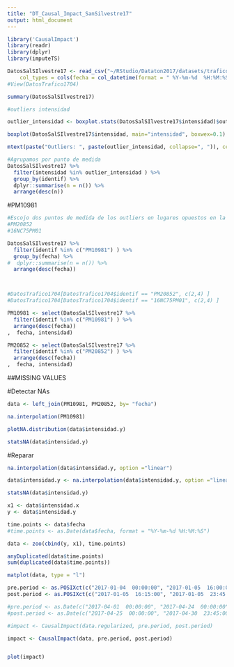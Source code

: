 ```yaml
---
title: "DT_Causal_Impact_SanSilvestre17"
output: html_document
---
```



```r
library('CausalImpact')
library(readr)
library(dplyr)
library(imputeTS)
```


```r

DatosSalSIlvestre17 <- read_csv("~/RStudio/Dataton2017/datasets/trafico/201701_DatosTrafico.csv", 
    col_types = cols(fecha = col_datetime(format = " %Y-%m-%d  %H:%M:%S")))
#View(DatosTrafico1704)

```

```r
summary(DatosSalSIlvestre17)
```




```r
#outliers intensidad

outlier_intensidad <- boxplot.stats(DatosSalSIlvestre17$intensidad)$out

boxplot(DatosSalSIlvestre17$intensidad, main="intensidad", boxwex=0.1)

mtext(paste("Outliers: ", paste(outlier_intensidad, collapse=", ")), cex=0.6)
```

```r
#Agrupamos por punto de medida 
DatosSalSIlvestre17 %>% 
  filter(intensidad %in% outlier_intensidad ) %>%
  group_by(identif) %>% 
  dplyr::summarise(n = n()) %>% 
  arrange(desc(n))  
```

#PM10981


```r
#Escojo dos puntos de medida de los outliers en lugares opuestos en la M30
#PM20852
#16NC75PM01

DatosSalSIlvestre17 %>% 
  filter(identif %in% c("PM10981") ) %>%
  group_by(fecha) %>% 
#  dplyr::summarise(n = n()) %>% 
  arrange(desc(fecha))  



#DatosTrafico1704[DatosTrafico1704$identif == "PM20852", c(2,4) ]
#DatosTrafico1704[DatosTrafico1704$identif == "16NC75PM01", c(2,4) ]

```


```r
PM10981 <- select(DatosSalSIlvestre17 %>% 
  filter(identif %in% c("PM10981") ) %>%
  arrange(desc(fecha))  
,  fecha, intensidad)

```


```r
PM20852 <- select(DatosSalSIlvestre17 %>% 
  filter(identif %in% c("PM20852") ) %>%
  arrange(desc(fecha))  
,  fecha, intensidad)

```


##MISSING VALUES

#Detectar NAs


```r
data <- left_join(PM10981, PM20852, by= "fecha")
```



```r

na.interpolation(PM10981)

```

```r

plotNA.distribution(data$intensidad.y)

```

```r
statsNA(data$intensidad.y)
```


#Reparar

```r
na.interpolation(data$intensidad.y, option ="linear")
```



```r
data$intensidad.y <- na.interpolation(data$intensidad.y, option ="linear")
```


```r
statsNA(data$intensidad.y)
```


```r
x1 <- data$intensidad.x
y <- data$intensidad.y

```


```r
time.points <- data$fecha
#time.points <- as.Date(data$fecha, format = "%Y-%m-%d %H:%M:%S")
```

```r
data <- zoo(cbind(y, x1), time.points)
```

```r
anyDuplicated(data$time.points)
sum(duplicated(data$time.points))
```

```r
matplot(data, type = "l")
```


```r


pre.period <- as.POSIXct(c("2017-01-04  00:00:00", "2017-01-05  16:00:00"))
post.period <- as.POSIXct(c("2017-01-05  16:15:00", "2017-01-05  23:45:00"))

#pre.period <- as.Date(c("2017-04-01  00:00:00", "2017-04-24  00:00:00"))
#post.period <- as.Date(c("2017-04-25  00:00:00", "2017-04-30  23:45:00"))
```



```r
#impact <- CausalImpact(data.regularized, pre.period, post.period)

impact <- CausalImpact(data, pre.period, post.period)


plot(impact)
```





